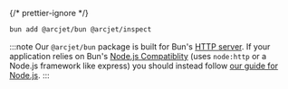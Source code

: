 
{/* prettier-ignore */}
<SelectableContent client:load frameworkSwitcher>
<div>

```bash
bun add @arcjet/bun @arcjet/inspect
```

</div>
</SelectableContent>

:::note
Our `@arcjet/bun` package is built for
Bun's [HTTP server](https://bun.sh/docs/api/http). If your application relies
on Bun's [Node.js Compatiblity](https://bun.sh/docs/runtime/nodejs-apis)
(uses `node:http` or a Node.js framework like express) you should instead
follow [our guide for Node.js](/get-started?f=node-js).
:::
